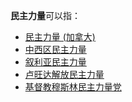'''民主力量'''可以指：

* [[民主力量_(加拿大)|民主力量 (加拿大)]]
* [[中西区民主力量|中西区民主力量]]
* [[叙利亚民主力量|叙利亚民主力量]]
* [[卢旺达解放民主力量|卢旺达解放民主力量]]
* [[基督教穆斯林民主力量党|基督教穆斯林民主力量党]]

{{disambig|cat=四字政党消歧义}}